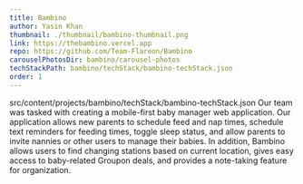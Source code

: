 ```yaml
---
title: Bambino
author: Yasin Khan
thumbnail: ./thumbnail/bambino-thumbnail.png
link: https://thebambino.vercel.app
repo: https://github.com/Team-Flareon/Bambino
carouselPhotosDir: bambino/carousel-photos
techStackPath: bambino/techStack/bambino-techStack.json
order: 1
---
```


src/content/projects/bambino/techStack/bambino-techStack.json
Our team was tasked with creating a mobile-first baby manager web application. Our application allows new parents to schedule feed and nap times, schedule text reminders for feeding times, toggle sleep status, and allow parents to invite nannies or other users to manage their babies. In addition, Bambino allows users to find changing stations based on current location, gives easy access to baby-related Groupon deals, and provides a note-taking feature for organization.
